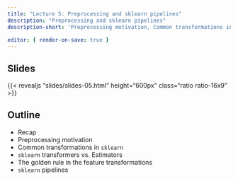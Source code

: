 ```yaml
---
title: "Lecture 5: Preprocessing and sklearn pipelines"
description: "Preprocessing and sklearn pipelines"
description-short: 'Preprocessing motivation, Common transformations in `sklearn`, `sklearn` transformers vs. Estimators, The golden rule in the feature transformations, `sklearn` pipelines'

editor: { render-on-save: true }
---
```


## Slides

{{< revealjs "slides/slides-05.html" height="600px" class="ratio ratio-16x9" >}}


## Outline

- Recap 
- Preprocessing motivation
- Common transformations in `sklearn`
- `sklearn` transformers vs. Estimators
- The golden rule in the feature transformations
- `sklearn` pipelines
